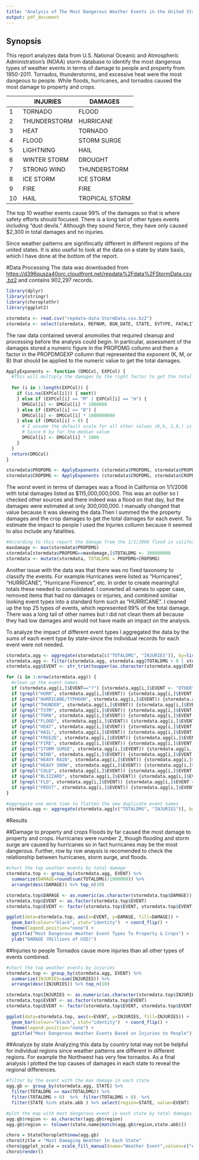 ```yaml
---
title: "Analysis of The Most Dangerous Weather Events in the United States Since 1950"
output: pdf_document
---
```

## Synopsis
This report analyzes data from U.S. National Oceanic and Atmospheric Administration's (NOAA) storm database to identify the most dangerous types of weather events in terms of damage to people and property from 1950-2011. Tornados, thunderstorms, and excessive heat were the most dangeous to people. While floods, hurricanes, and tornados caused the most damage to property and crops.

| |    INJURIES  | DAMAGES         | 
|-|--------------|-----------------|
|1|       TORNADO| FLOOD           |
|2|  THUNDERSTORM|  HURRICANE      |
|3|          HEAT|  TORNADO        |
|4|         FLOOD|  STORM SURGE    |
|5|     LIGHTNING|  HAIL           |
|6|  WINTER STORM|  DROUGHT        |
|7|   STRONG WIND|  THUNDERSTORM   |
|8|     ICE STORM|   ICE STORM     |
|9|          FIRE|    FIRE         |
|10|         HAIL|   TROPICAL STORM|

The top 10 weather events cause 99% of the damages so that is where safety efforts should focused. There is a long tail of other types events including "dust devils." Although they sound fierce, they have only caused $2,300 in total  damages and no injuries. 

Since weather patterns are signifincatly different in different regions of the united states. It is also useful to look at the data on a state by state basis, which I have done at the bottom of the report. 

#Data Processing
The data was downloaded from <https://d396qusza40orc.cloudfront.net/repdata%2Fdata%2FStormData.csv.bz2> and contains 902,297 records. 

``` r
library(dplyr)
library(stringr)
library(choroplethr)
library(ggplot2)

stormdata <- read.csv("repdata-data-StormData.csv.bz2")
stormdata <- select(stormdata, REFNUM, BGN_DATE, STATE, EVTYPE, FATALITIES,INJURIES, PROPDMG, PROPDMGEXP, CROPDMG, CROPDMGEXP)
```

The raw data contained several anomolies that required cleanup and processing before the analysis could begin. In particular, assessment of the damages stored a numeric figure in the PROPDMG collumn and then a factor in the PROPDMGEXP collumn that represented the exponent (K, M, or B) that should be applied to the numeric value to get the total damages. 

``` r
ApplyExponents <- function (DMGCol, EXPCol) {
  #This will multiply the damages by the right factor to get the total damages
  
  for (i in 1:length(EXPCol)) {
    if (is.na(EXPCol[i])) { next()
    } else if (EXPCol[i] == "M" | EXPCol[i] == "m") {
      DMGCol[i] <- DMGCol[i] * 1000000
    } else if (EXPCol[i] == "B") {
      DMGCol[i] <- DMGCol[i] * 1000000000
    } else if (DMGCol[i] > 0) {
      # I assume the default scale for all other values (K,k, 2,0,) is thousands 
      # Since K by far the median value
      DMGCol[i] <- DMGCol[i] * 1000
    }
  }
  return(DMGCol)
}

stormdata$PROPDMG <- ApplyExponents (stormdata$PROPDMG, stormdata$PROPDMGEXP)
stormdata$CROPDMG <- ApplyExponents (stormdata$CROPDMG, stormdata$CROPDMGEXP)
```

The worst event in terms of damages was a flood in California on 1/1/2006 with total damages listed as $115,000,000,000. This was an outlier so I checked other sources and there indeed was a flood on that day, but the damages were estimated at only 300,000,000. I manually changed that value because it was skewing the data.Then I summed the the property damages and the crop damages to get the total damages for each event. To estimate the impact to people I used the Injuries collumn because it seemed to also include any fatalities. 

``` r
#According to this report the damage from the 1/1/2006 flood in california was $300M USD
maxdamage <- max(stormdata$PROPDMG)
stormdata[stormdata$PROPDMG==maxdamage,]$TOTALDMG <- 300000000
stormdata <- mutate(stormdata, TOTALDMG = PROPDMG+CROPDMG)
```

Another issue with the data was that there was no fixed taxonomy to classify the events. For example Hurricanes were listed as "Hurricanes", "HURRICANE", "Hurricane Florence", etc. In order to create meaningful totals these needed to consolidated. I converted all names to upper case, removed items that had no damages or injuries, and combined similiar looking event types into a standard form such as "HURRICANE". I cleaned up the top 25 types of events, which represented 99% of the total damage. There was a long tail of other names but I  did not clean them all because they had low damages and would not have made an impact on the analysis. 

To analyze the impact of different event types I aggregated the data by the sums of each event type by state--since the individual records for each event were not needed.

``` r
stormdata.agg <- aggregate(stormdata[c("TOTALDMG", "INJURIES")], by=list(EVENT=stormdata$EVTYPE, STATE=stormdata$STATE), FUN="sum")
stormdata.agg <- filter(stormdata.agg, stormdata.agg$TOTALDMG > 0 | stormdata.agg$INJURIES > 0)
stormdata.agg$EVENT <- str_trim(toupper(as.character(stormdata.agg$EVENT)))

for (i in 1:nrow(stormdata.agg)) {
  #clean up the event names
  if (stormdata.agg[i,]$EVENT=="?") {stormdata.agg[i,]$EVENT <- "OTHER"}
  if (grepl("HURR", stormdata.agg[i,]$EVENT)) {stormdata.agg[i,]$EVENT <- "HURRICANE"}
  if (grepl("HURRICANE/TYPHOON", stormdata.agg[i,]$EVENT)) {stormdata.agg[i,]$EVENT <- "HURRICANE"}
  if (grepl("THUNDER", stormdata.agg[i,]$EVENT)) {stormdata.agg[i,]$EVENT <- "THUNDERSTORM"}
  if (grepl("TSTM", stormdata.agg[i,]$EVENT)) {stormdata.agg[i,]$EVENT <- "THUNDERSTORM"}
  if (grepl("TORN", stormdata.agg[i,]$EVENT)) {stormdata.agg[i,]$EVENT <- "TORNADO"}
  if (grepl("FLOOD", stormdata.agg[i,]$EVENT)) {stormdata.agg[i,]$EVENT <- "FLOOD"}
  if (grepl("HEAT", stormdata.agg[i,]$EVENT)) {stormdata.agg[i,]$EVENT <- "HEAT"}
  if (grepl("HAIL", stormdata.agg[i,]$EVENT)) {stormdata.agg[i,]$EVENT <- "HAIL"}
  if (grepl("FREEZE", stormdata.agg[i,]$EVENT)) {stormdata.agg[i,]$EVENT <- "FREEZE"}
  if (grepl("FIRE", stormdata.agg[i,]$EVENT)) {stormdata.agg[i,]$EVENT <- "FIRE"}
  if (grepl("STORM SURGE", stormdata.agg[i,]$EVENT)) {stormdata.agg[i,]$EVENT <- "STORM SURGE"}
  if (grepl("WIND", stormdata.agg[i,]$EVENT)) {stormdata.agg[i,]$EVENT <- "STRONG WIND"}
  if (grepl("HEAVY RAIN", stormdata.agg[i,]$EVENT)) {stormdata.agg[i,]$EVENT <- "HEAVY RAIN"}
  if (grepl("HEAVY SNOW", stormdata.agg[i,]$EVENT)) {stormdata.agg[i,]$EVENT <- "HEAVY SNOW"}
  if (grepl("COLD", stormdata.agg[i,]$EVENT)) {stormdata.agg[i,]$EVENT <- "EXTREME COLD"}
  if (grepl("BLIZZARD", stormdata.agg[i,]$EVENT)) {stormdata.agg[i,]$EVENT <- "WINTER STORM"}
  if (grepl("FLD", stormdata.agg[i,]$EVENT)) {stormdata.agg[i,]$EVENT <- "FLOOD"}
  if (grepl("FROST", stormdata.agg[i,]$EVENT)) {stormdata.agg[i,]$EVENT <- "FROST"}
}

#aggregate one more time to flatten the new duplicate event names
stormdata.agg <- aggregate(stormdata.agg[c("TOTALDMG", "INJURIES")], by=list(EVENT=stormdata.agg$EVENT, STATE=stormdata.agg$STATE), FUN="sum")
```

#Results

##Damage to property and crops
Floods by far caused the most damage to property and crops. Hurricanes were number 2, though flooding and storm surge are caused by hurricanes so in fact hurricanes may be the most dangerous. Further, row by row anaysis is recomended to check the relationship between hurricanes, storm surge, and floods.

``` r
#chart the top weather events by total damage
stormdata.top <- group_by(stormdata.agg, EVENT) %>% 
  summarize(DAMAGE=round(sum(TOTALDMG)/1000000)) %>% 
  arrange(desc(DAMAGE)) %>% top_n(10) 

stormdata.top$DAMAGE <- as.numeric(as.character(stormdata.top$DAMAGE))
stormdata.top$EVENT <- as.factor(stormdata.top$EVENT)
stormdata.top$EVENT <- factor(stormdata.top$EVENT, stormdata.top$EVENT)

ggplot(data=stormdata.top, aes(x=EVENT, y=DAMAGE, fill=DAMAGE)) +
  geom_bar(colour="black", stat="identity")  + coord_flip() + 
  theme(legend.position="none") + 
  ggtitle("Most Dangerous Weather Event Types To Property & Crops") +
  ylab("DAMAGE (Millions of USD)")
```

##Injuries to people
Tornados cause more injuries than all other types of events combined.  

``` r
#chart the top weather events by injuries
stormdata.top <- group_by(stormdata.agg, EVENT) %>% 
  summarize(INJURIES=sum(INJURIES)) %>% 
  arrange(desc(INJURIES)) %>% top_n(10) 

stormdata.top$INJURIES <- as.numeric(as.character(stormdata.top$INJURIES))
stormdata.top$EVENT <- as.factor(stormdata.top$EVENT)
stormdata.top$EVENT <- factor(stormdata.top$EVENT, stormdata.top$EVENT)

ggplot(data=stormdata.top, aes(x=EVENT, y=INJURIES, fill=INJURIES)) +
  geom_bar(colour="black", stat="identity")  + coord_flip() + 
  theme(legend.position="none") + 
  ggtitle("Most Dangerous Weather Events Based on Injuries to People")

```

##Analyze by state
Analyzing this data by country total may not be helpful for individual regions since weather patterns are different in different regions. For example the Northwest has very few tornados. As a final analysis I plotted the top causes of damages in each state to reveal the regional differences. 

``` r
#filter by the event with the max damage in each state
agg.gb <- group_by(stormdata.agg, STATE) %>% 
  filter(TOTALDMG == max(TOTALDMG)) %>% 
  filter(TOTALDMG > 0)  %>%  filter(TOTALDMG > 0)  %>% 
  filter(STATE %in% state.abb ) %>% select(region=STATE, value=EVENT)

#plot the map with most dangerous event in each state by total damages
agg.gb$region <- as.character(agg.gb$region)
agg.gb$region <- tolower(state.name[match(agg.gb$region,state.abb)])

choro = StateChoropleth$new(agg.gb)
choro$title = "Most Damaging Weather In Each State"
choro$ggplot_scale = scale_fill_manual(name="Weather Event",values=c("#d73027", "#f46d43", "#fdae61","#4575b4", "#e0f3f8", "#74add1","#abd9e9", "#ffffbf", "#fee090" ), drop=FALSE)
choro$render()
```